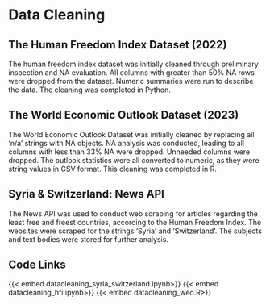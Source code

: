 # Data Cleaning

## The Human Freedom Index Dataset (2022)
The human freedom index dataset was initially cleaned through preliminary inspection and NA evaluation. All columns with greater than 50% NA rows were dropped from the dataset. Numeric summaries were run to describe the data. The cleaning was completed in Python.

## The World Economic Outlook Dataset (2023)
The World Economic Outlook Dataset was initially cleaned by replacing all 'n/a' strings with NA objects. NA analysis was conducted, leading to all columns with less than 33% NA were dropped. Unneeded columns were dropped. The outlook statistics were all converted to numeric, as they were string values in CSV format. This cleaning was completed in R.

## Syria & Switzerland: News API
The News API was used to conduct web scraping for articles regarding the least free and freest countries, according to the Human Freedom Index. The websites were scraped for the strings 'Syria' and 'Switzerland'. The subjects and text bodies were stored for further analysis.

## Code Links
{{< embed datacleaning_syria_switzerland.ipynb>}}
{{< embed datacleaning_hfi.ipynb>}}
{{< embed datacleaning_weo.R>}}